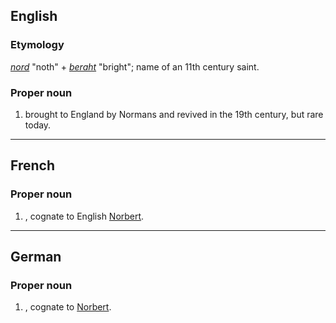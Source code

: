 ==English==

===Etymology===
{{OHG.}} ''[[nord]]'' "noth" + ''[[beraht]]'' "bright"; name of an 11th century saint.

===Proper noun===
{{en-proper noun}}

# {{given name|male}} brought to England by Normans and revived in the 19th century, but rare today.

----

==French==

===Proper noun===
{{infl|fr|proper noun}}

# {{given name|male||fr:}}, cognate to English [[#English|Norbert]].

----

==German==

===Proper noun===
{{infl|de|proper noun}}

# {{given name|male||de:}}, cognate to [[#English|Norbert]].